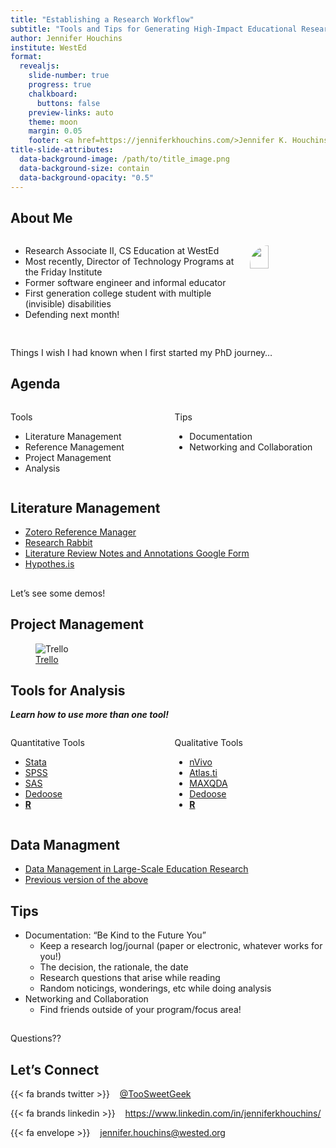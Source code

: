 ```yaml
---
title: "Establishing a Research Workflow"
subtitle: "Tools and Tips for Generating High-Impact Educational Research"
author: Jennifer Houchins
institute: WestEd
format:
  revealjs: 
    slide-number: true
    progress: true
    chalkboard: 
      buttons: false
    preview-links: auto
    theme: moon
    margin: 0.05
    footer: <a href=https://jenniferkhouchins.com/>Jennifer K. Houchins
title-slide-attributes:
  data-background-image: /path/to/title_image.png
  data-background-size: contain
  data-background-opacity: "0.5"
---
```


## About Me
:::{.columns}
:::{.column width="75%"}

- Research Associate II, CS Education at WestEd
- Most recently, Director of Technology Programs at the Friday Institute
- Former software engineer and informal educator
- First generation college student with multiple (invisible) disabilities
- Defending next month!

:::
:::{.column width="25%"}

![](img/Jenn_April2023.jpg){.absolute top=150 height="50%" style="border-radius: 230px;"}
:::

:::


## {.center}

::: {.r-fit-text}
Things I wish I had known when I first started my PhD journey...
:::

## Agenda

:::{.columns}

:::{.column width=50%}
Tools

- Literature Management
- Reference Management
- Project Management
- Analysis

:::
:::{.column width=50%}
Tips

- Documentation
- Networking and Collaboration


:::
:::

## Literature Management

- [Zotero Reference Manager](https://www.zotero.org/)
- [Research Rabbit](https://researchrabbitapp.com/)
- [Literature Review Notes and Annotations Google Form](https://docs.google.com/forms/d/e/1FAIpQLSeONOMWMAsHdj7yhXSzWWz_0V0lCHafszZsAwhYn-F4CD1pJg/viewform)
- [Hypothes.is](https://web.hypothes.is/)

## {.center}

:::{.r-fit-text}
Let's see some demos!
:::

## Project Management

![[Trello](https://trello.com/)](img/trello.png)

## Tools for Analysis

_**Learn how to use more than one tool!**_

:::{.columns}
:::{.column width=50%}
Quantitative Tools

- [Stata](https://www.stata.com/)
- [SPSS](https://www.ibm.com/products/spss-statistics/pricing)
- [SAS](https://www.sas.com/en_us/software/stat.html)
- [Dedoose](https://www.dedoose.com/)
- [**R**](https://www.r-project.org/)
:::
:::{.column width=50%}
Qualitative Tools

- [nVivo](https://lumivero.com/products/nvivo/#:~:text=What%20is%20NVivo%3F,from%20their%20qualitative%20data%20faster.)
- [Atlas.ti](https://atlasti.com/student-licenses)
- [MAXQDA](https://www.maxqda.com/)
- [Dedoose](https://www.dedoose.com/)
- [**R**](https://www.r-project.org/)
:::
:::

## Data Managment

- [Data Management in Large-Scale Education Research](https://datamgmtinedresearch.com/index.html)
- [Previous version of the above](https://cghlewis.github.io/mpsi-data-training/)

## Tips

- Documentation: "Be Kind to the Future You"
  - Keep a research log/journal (paper or electronic, whatever works for you!)
  - The decision, the rationale, the date
  - Research questions that arise while reading
  - Random noticings, wonderings, etc while doing analysis
- Networking and Collaboration
  - Find friends outside of your program/focus area!


## {.center}

::: {.r-fit-text}
Questions??
:::

## Let's Connect {.center}


{{< fa brands twitter >}} &nbsp;&nbsp; [@TooSweetGeek](https://twitter.com/TooSweetGeek)


{{< fa brands linkedin >}} &nbsp;&nbsp; [https://www.linkedin.com/in/jenniferkhouchins/](https://www.linkedin.com/in/jenniferkhouchins/)

{{< fa envelope >}} &nbsp;&nbsp; [jennifer.houchins@wested.org](mailto:jennifer.houchins@wested.org)



